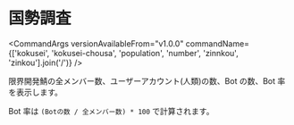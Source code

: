 
# 国勢調査

<CommandArgs
  versionAvailableFrom="v1.0.0"
  commandName={['kokusei', 'kokusei-chousa', 'population', 'number', 'zinnkou', 'zinkou'].join('/')}
/>

限界開発鯖の全メンバー数、ユーザーアカウント(人類)の数、Bot の数、Bot 率を表示します。

Bot 率は `(Botの数 / 全メンバー数) * 100` で計算されます。
